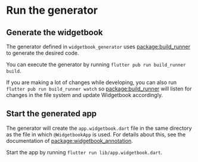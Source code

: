 # Run the generator

## Generate the widgetbook

The generator defined in `widgetbook_generator` uses [package:build_runner](https://pub.dev/packages/build_runner) to generate the desired code.

You can execute the generator by running `flutter pub run build_runner build`. 

If you are making a lot of changes while developing, you can also run `flutter pub run build_runner watch` so [package:build_runner](https://pub.dev/packages/build_runner) will listen for changes in the file system and update Widgetbook accordingly.

## Start the generated app

The generator will create the `app.widgetbook.dart` file in the same directory as the file in which `@WidgetbookApp` is used. For details about this, see the documentation of [package:widgetbook_annotation](https://pub.dev/packages/widgetbook_annotation).

Start the app by running `flutter run lib/app.widgetbook.dart`.